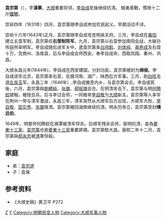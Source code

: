 '''袁宗第'''（{{bd|盛年1631年||1663年||Yuan}}），字'''漢舉'''，[[大顺_(政权)|大顺]]重要将领，[[李自成|李自成]]死後继续抗清。
驍勇善戰，慣用十二斤[[鐵鞭|鐵鞭]]。

崇祯四年（1631年）四月，袁宗第随李自成参加农民起义。早期活动不详。

崇祯十六年(1643年)正月，袁宗第随李自成攻克明承天府。三月，李自成在[[襄阳|襄阳]]建立五营军制，袁宗第任'''右营制将军'''。九月，袁宗第以右营参加南阳会战，大破孙传庭所率明军。李自成随后进军关中，遣袁宗第率[[白鸠鹤|白鸠鹤]]、[[刘体纯|刘体纯]]、[[蔺养成|蔺养成]]及右营十万，克商州、洛南县，后与李自成会师西安。奉李自成命，西取凤翔、秦州、巩昌。

大顺永昌元年(1644年)，李自成在西安建国，分封功臣，袁宗第被封为'''绵侯'''。李自成进军北京，袁宗第率右营，总摄河南、湖广、陕西后方军事。三月，助[[白旺|白旺]]击退[[左良玉|左良玉]]军。永昌二年（1646年）,李自成撤至内乡，与袁宗第会合。李自成死後，六月，袁宗第與[[劉體純|劉體純]]、[[张鼐|张鼐]]、[[郝摇旗|郝摇旗]]会合。在明清夹击下，袁宗第与明[[何腾蛟|何腾蛟]]接触，被授总兵。后与李过会师，一同推举[[李自敬|李自敬]]为[[大順_(政權)|大顺]]新主。袁宗第等人率军在荆州一带与清军激战，永昌三年，清军突然从大顺军后方出现，大顺军大败，[[李自敬|李自敬]]、[[田见秀|田见秀]]、[[张鼐|张鼐]]降清。袁宗第撤回湖南继续抗清。明永历帝立，袁宗第受封'''靖远伯'''。

1649年，明督师何腾蛟在湘潭被清军俘杀。后顺军残余会师，联明抗清，是為[[夔東十三家|夔東十三家]]，[[袁宗第|袁宗第]]也是[[夔東十三家|夔東十三家]]重要將領。袁宗第駐大昌。康熙二年十二月，袁宗第與[[郝搖旗|郝永忠]]被[[清|清]]軍俘殺。

==家庭==
*弟：[[袁宗道|袁宗道]]
*子：袁保

==参考资料==
{{reflist}}
*《大顺史稿》黄卫平 P272

{{明朝人物小作品}}
[[Category:袁姓|Z]]
[[Category:明朝軍事人物|Y]]
[[Category:明朝民变人物|Category:明朝民变人物]]
[[Category:大顺军事人物|Category:大顺军事人物]]